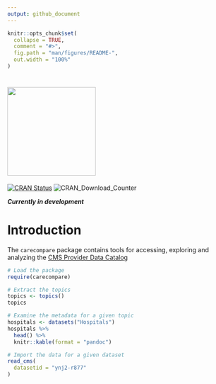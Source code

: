 ```yaml
---
output: github_document
---
```


<!-- README.md is generated from README.Rmd. Please edit that file -->

```r
knitr::opts_chunk$set(
  collapse = TRUE,
  comment = "#>",
  fig.path = "man/figures/README-",
  out.width = "100%"
)
```

# <img src="man/figures/carecompare.png" width="200" />

<!-- badges: start -->
[![CRAN Status](https://www.r-pkg.org/badges/version/carecompare)](https://cran.r-project.org/package=carecompare)
![CRAN\_Download\_Counter](http://cranlogs.r-pkg.org/badges/grand-total/carecompare)
<!-- badges: end -->

*__Currently in development__*

# Introduction
The `carecompare` package contains tools for accessing, exploring and analyzing the [CMS Provider Data Catalog](https://data.cms.gov/provider-data/)

```r
# Load the package
require(carecompare)

# Extract the topics
topics <- topics()
topics

# Examine the metadata for a given topic
hospitals <- datasets("Hospitals")
hospitals %>% 
  head() %>%
  knitr::kable(format = "pandoc")

# Import the data for a given dataset
read_cms(
  datasetid = "ynj2-r877"
)
```

